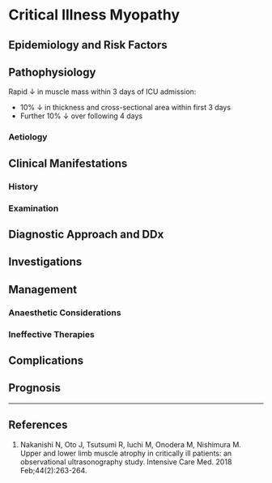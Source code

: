 # Critical Illness Myopathy


## Epidemiology and Risk Factors

## Pathophysiology

Rapid ↓ in muscle mass within 3 days of ICU admission:

* 10% ↓ in thickness and cross-sectional area within first 3 days
* Further 10% ↓ over following 4 days


### Aetiology

## Clinical Manifestations

### History

### Examination

## Diagnostic Approach and DDx

## Investigations

## Management

### Anaesthetic Considerations

### Ineffective Therapies

## Complications

## Prognosis


---

## References

1. Nakanishi N, Oto J, Tsutsumi R, Iuchi M, Onodera M, Nishimura M. Upper and lower limb muscle atrophy in critically ill patients: an observational ultrasonography study. Intensive Care Med. 2018 Feb;44(2):263-264.